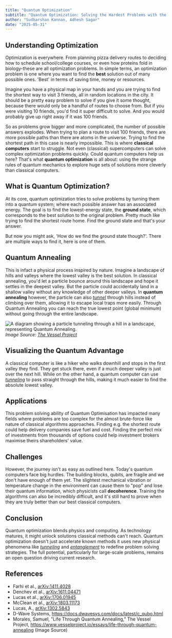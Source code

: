 ```yaml
---
title: "Quantum Optimization"
subtitle: "Quantum Optimization: Solving the Hardest Problems with the Weirdest Tools(easy)"
author: "Sudharshan Kannan, Adhesh Sagar"
date: "2025-05-31"
---
```


## Understanding Optimization

Optimization is everywhere. From planning pizza delivery routes to deciding how to schedule school/college courses, or even how proteins fold in biology-these are all optimization problems. In simple terms, an optimization problem is one where you want to find the **best** solution out of many possible ones. 'Best' in terms of saving time, money or resources.

Imagine you have a physical map in your hands and you are trying to find the shortest way to visit 3 friends, all in random locations in the city. It should be a pretty easy problem to solve if you give it some thought, because there would only be a handful of routes to choose from. But if you were visiting 10 friends, you'd find it super difficult to solve. And you would probably give up right away if it was 100 friends.

So as problems grow bigger and more complicated, the number of possible answers explodes. When trying to plan a route to visit 100 friends, there are more possible paths than there are atoms in the universe. Trying to find the shortest path in this case is nearly impossible. This is where **classical computers** start to struggle. Not even (classical) supercomputers can solve complex optimization problems quickly. Could quantum computers help us here? That's what **quantum optimization** is all about: using the strange rules of quantum mechanics to explore huge sets of solutions more cleverly than classical computers.

## What is Quantum Optimization?

At its core, quantum optimization tries to solve problems by turning them into a quantum system; where each possible answer has an associated energy. The goal is to find the lowest-energy state, the **ground state**, which corresponds to the best solution to the original problem. Pretty much like trying to find the shortest route home. Find the ground state and that's your answer.

But now you might ask, 'How do we find the ground state though?'. There are multiple ways to find it, here is one of them.

## Quantum Annealing

This is infact a physical process inspired by nature. Imagine a landscape of hills and valleys where the lowest valley is the best solution. In classical annealing, you'd let a particle bounce around this landscape and hope it settles in the deepest valley. But the particle could accidentally land in a shallow valley without any knowledge of other deeper valleys. In **quantum annealing** however, the particle can also [_tunnel_](/en/posts/entries/elementary/qtunnelling) through hills instead of climbing over them, allowing it to escape local traps more easily. Through Quantum Annealing you can reach the true lowest point (global minimum) without going through the entire landscape.

![A diagram showing a particle tunneling through a hill in a landscape, representing Quantum Annealing.](/posts/assets/entries/qoptimization/q_annealing.png)
_Image Source: [The Vessel Project](https://www.vesselproject.io/essays/life-through-quantum-annealing)_

## Visualizing the Quantum Advantage

A classical computer is like a hiker who walks downhill and stops in the first valley they find. They get stuck there, even if a much deeper valley is just over the next hill. While on the other hand, a quantum computer can use [_tunneling_](/en/posts/entries/elementary/qtunnelling) to pass straight through the hills, making it much easier to find the absolute lowest valley.

## Applications

This problem solving ability of Quantum Optimisation has impacted many fields where problems are too complex for the almost brute-force like nature of classical algorithms approaches. Finding e.g. the shortest route could help delivery companies save fuel and cost. Finding the perfect mix of investments from thousands of options could help investment brokers maximise theirs shareholders' value.

## Challenges

However, the journey isn't as easy as outlined here. Today's quantum computers face big hurdles. The building blocks, qubits, are fragile and we don't have enough of them yet. The slightest mechanical vibration or temperature change in the environment can cause them to "pop" and lose their quantum information, which physicists call **decoherence**. Training the algorithms can also be incredibly difficult, and it's still hard to prove when they are truly better than our best classical computers.

## Conclusion

Quantum optimization blends physics and computing. As technology matures, it might unlock solutions classical methods can't reach. Quantum optimization doesn't just accelerate known methods it uses new physical phenomena like [_tunneling_](/en/posts/entries/elementary/qtunnelling) and [_entanglement_](/en/posts/entries/elementary/entanglement) to redefine problem solving strategies. The full potential, particularly for large-scale problems, remains an open question driving current research.

## References

- Farhi et al., [arXiv:1411.4028](https://arxiv.org/abs/1411.4028)
- Denchev et al., [arXiv:1611.04471](https://arxiv.org/abs/1611.04471)
- Lucas et al., [arXiv:1706.01945](https://arxiv.org/abs/1706.01945)
- McClean et al., [arXiv:1803.11173](https://arxiv.org/abs/1803.11173)
- Lucas, A., [arXiv:1302.5843](https://arxiv.org/abs/1302.5843)
- D-Wave Systems, https://docs.dwavesys.com/docs/latest/c_qubo.html
- Morales, Samuel, "Life Through Quantum Annealing," The Vessel Project, https://www.vesselproject.io/essays/life-through-quantum-annealing (Image Source)
